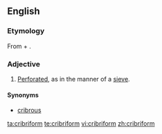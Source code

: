 ==English==
{{wikipedia}}

===Etymology===
From {{etyl|la}} {{term|cribrum||sieve}} + {{term|-form}}.

===Adjective===
{{en-adj}}

# [[perforated|Perforated]], as in the manner of a [[sieve]].

====Synonyms====
* [[cribrous]]

[[ta:cribriform]]
[[te:cribriform]]
[[vi:cribriform]]
[[zh:cribriform]]